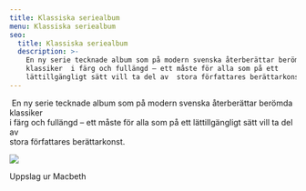 ```yaml
---
title: Klassiska seriealbum
menu: Klassiska seriealbum
seo:
  title: Klassiska seriealbum
  description: >-
    En ny serie tecknade album som på modern svenska återberättar berömda
    klassiker  i färg och fullängd – ett måste för alla som på ett
    lättillgängligt sätt vill ta del av  stora författares berättarkonst.
---
```

 En ny serie tecknade album som på modern svenska återberättar berömda klassiker  
i färg och fullängd – ett måste för alla som på ett lättillgängligt sätt vill ta del av  
stora författares berättarkonst.

![](/uploads/kategorier/uppslag2-macbeth-stort.gif)

Uppslag ur Macbeth

